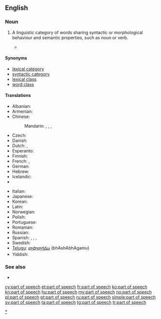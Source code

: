 ==English==
{{wikipedia}}

===Noun===
{{en-noun|parts of speech}}

# {{grammar}} A linguistic category of words sharing syntactic or morphological behaviour and semantic properties, such as noun or verb.
#* {{quote-book|passage=One group of substantives, the gerunds (''scolding''), belongs to a form-class with infinitives and with other verb-forms, in serving as head for certain types of modifiers, such as a goal (''scolding the boys''). For this reason a system of '''parts of speech''' in a language like English cannot be set up in any fully satisfactory way: our list of '''parts of speech''' will depend upon which functions we take to be the most important.|title=Language|author=Leonard Bloomfield|year=1933|page=269}}

====Synonyms====
* [[lexical category]]
* [[syntactic category]]
* [[lexical class]]
* [[word class]]

====Translations====
{{trans-top|the function a word or phrase performs}}
* Albanian: {{t|sq|pjesë e ligjëratës|f}}
* Armenian: {{t-|hy|խոսքի մաս|tr=xosk'i mas}}
* Chinese:
*: Mandarin: {{t|cmn|詞類|sc=Hani}}, {{t|cmn|词类|tr=cílèi|sc=Hani}}, {{t|cmn|詞性|sc=Hani}}, {{t|cmn|词性|tr=cíxìng|sc=Hani}}
* Czech: {{t+|cs|slovní druh|m}}
* Danish: {{t|da|ordklasse|c}}
* Dutch: {{t-|nl|zinsdeel|n}}, {{t+|nl|woordsoort|f}}
* Esperanto: {{t|eo|parolparto}}
* Finnish: {{t+|fi|sanaluokka}}
* French: {{t+|fr|classe lexicale|f}}, {{t+|fr|partie du discours|f}}
* German: {{t+|de|Wortart|f}}
* Hebrew: {{t-|he|חלק דיבור|m|tr=khélek dibúr}}
* Icelandic: {{t|is|orðflokkur|m}}
* {{trreq|id}}
{{trans-mid}}
* Italian: {{t+|it|parte del discorso|f}}
* Japanese: {{t+|ja|品詞|tr=ひんし, hinshi}}
* Korean: {{t|ko|품사|tr=pum-sa|sc=Kore}}
* Latin: {{t-|la|pars orationis|alt=pars ōrātiōnis}}
* Norwegian: {{t+|no|ordklasse}}
* Polish: {{t|pl|część mowy|f}}
* Portuguese: {{t+|pt|classe gramatical|f}}
* Romanian: {{t-|ro|parte de vorbire|f}}
* Russian: {{t+|ru|часть речи|f|tr=čast’ réči}}
* Spanish: {{t|es|parte de la oración|f}}, {{t|es|parte de oración|f}}, {{t|es|categoría gramatical|f}}, {{t|es|parte del habla|f}}
* Swedish: {{t+|sv|ordklass|c}}
* [[Telugu]]: [[భాషాభాగము]] (bhAshAbhAgamu)
* Yiddish: {{t-|yi|ווערטערקלאַס|m|tr=verterklas|sc=Hebr|xs=Yiddish}}
{{trans-bottom}}

===See also===
* {{list|en|parts of speech}}

[[Category:en:Parts of speech|*]]

[[cy:part of speech]]
[[et:part of speech]]
[[fr:part of speech]]
[[ko:part of speech]]
[[kn:part of speech]]
[[hu:part of speech]]
[[my:part of speech]]
[[no:part of speech]]
[[pl:part of speech]]
[[pt:part of speech]]
[[ru:part of speech]]
[[simple:part of speech]]
[[sv:part of speech]]
[[ta:part of speech]]
[[tg:part of speech]]
[[tr:part of speech]]